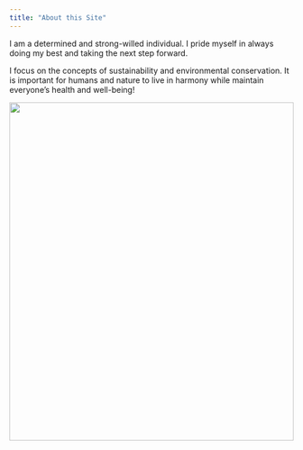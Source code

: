 ```yaml
---
title: "About this Site"
---
```


I am a determined and strong-willed individual. I pride myself in always doing my best and taking the next step forward.

I focus on the concepts of sustainability and environmental conservation. It is important for humans and nature to live in harmony while maintain everyone's health and well-being!

<img src="nature.png" width="100%" height="600px">

```         
```
